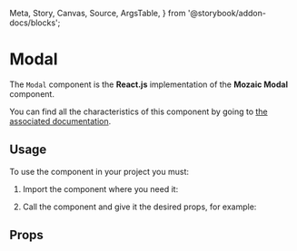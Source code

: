   Meta,
  Story,
  Canvas,
  Source,
  ArgsTable,
} from '@storybook/addon-docs/blocks';

<Meta title="Modal" component={Modal} />

# Modal

The `Modal` component is the **React.js** implementation of the **Mozaic Modal** component.

You can find all the characteristics of this component by going to [the associated documentation](https://mozaic.adeo.cloud/Components/Modal/).

## Usage

To use the component in your project you must:

1. Import the component where you need it:

<Source
  language="javascript"
  code="import { Modal } from 'mozaic-react';"
/>

2. Call the component and give it the desired props, for example:

<Canvas withSource="open">
  <Story id="modal--modal-story" />
</Canvas>


## Props

<ArgsTable of={Modal} />
